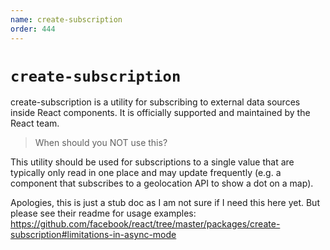 ```yaml
---
name: create-subscription
order: 444
---
```


# `create-subscription`

create-subscription is a utility for subscribing to external data sources inside React components. It is officially supported and maintained by the React team.

> When should you NOT use this?

This utility should be used for subscriptions to a single value that are typically only read in one place and may update frequently (e.g. a component that subscribes to a geolocation API to show a dot on a map).

Apologies, this is just a stub doc as I am not sure if I need this here yet. 
But please see their readme for usage examples: https://github.com/facebook/react/tree/master/packages/create-subscription#limitations-in-async-mode
